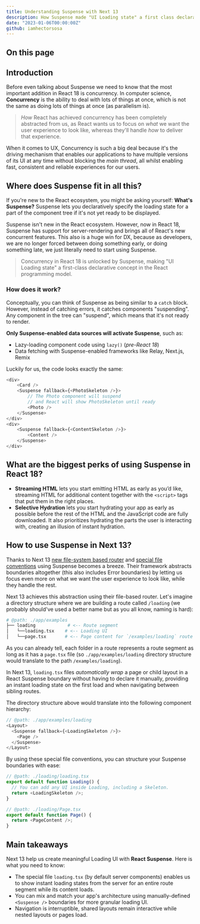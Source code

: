 ```yaml
---
title: Understanding Suspense with Next 13
description: How Suspense made "UI Loading state" a first class declarative concept in the React programming model.
date: "2023-01-06T00:00:00Z"
github: iamhectorsosa
---
```


## On this page

## Introduction

Before even talking about Suspense we need to know that the most important addition in React 18 is concurrency. In computer science, **Concurrency** is the ability to deal with lots of things at once, which is not the same as doing lots of things at once (as parallelism is).

> _How_ React has achieved concurrency has been completely abstracted from us, as React wants us to focus on _what_ we want the user experience to look like, whereas they'll handle _how_ to deliver that experience.

When it comes to UX, Concurrency is such a big deal because it's the driving mechanism that enables our applications to have multiple versions of its UI at any time without blocking the _main thread_, all whilst enabling fast, consistent and reliable experiences for our users.

## Where does Suspense fit in all this?

If you're new to the React ecosystem, you might be asking yourself: **What's Suspense?** Suspense lets you declaratively specify the loading state for a part of the component tree if it's not yet ready to be displayed.

Suspense isn't new in the React ecosystem. However, now in React 18, Suspense has support for server-rendering and brings all of React's new concurrent features. This also is a huge win for DX, because as developers, we are no longer forced between doing something early, or doing something late, we just literally need to start using Suspense.

> Concurrency in React 18 is unlocked by Suspense, making "UI Loading state" a first-class declarative concept in the React programming model.

### How does it work?

Conceptually, you can think of Suspense as being similar to a `catch` block. However, instead of catching errors, it catches components "suspending". Any component in the tree can "suspend", which means that it's not ready to render.

**Only Suspense-enabled data sources will activate Suspense**, such as:

- Lazy-loading component code using `lazy()` (_pre-React 18_)
- Data fetching with Suspense-enabled frameworks like Relay, Next.js, Remix

Luckily for us, the code looks exactly the same:

```typescript
<div>
    <Card />
    <Suspense fallback={<PhotoSkeleton />}>
        // The Photo component will suspend
        // and React will show PhotoSkeleton until ready
        <Photo />
    </Suspense>
</div>
<div>
    <Suspense fallback={<ContentSkeleton />}>
        <Content />
    </Suspense>
</div>
```

## What are the biggest perks of using Suspense in React 18?

- **Streaming HTML** lets you start emitting HTML as early as you’d like, streaming HTML for additional content together with the `<script>` tags that put them in the right places.
- **Selective Hydration** lets you start hydrating your app as early as possible before the rest of the HTML and the JavaScript code are fully downloaded. It also prioritizes hydrating the parts the user is interacting with, creating an illusion of instant hydration.

## How to use Suspense in Next 13?

Thanks to Next 13 [new file-system based router](https://beta.nextjs.org/docs/routing/fundamentals) and [special file conventions](https://beta.nextjs.org/docs/routing/fundamentals#special-files) using Suspense becomes a breeze. Their framework abstracts boundaries altogether (this also includes Error boundaries) by letting us focus even more on what we want the user experience to look like, while they handle the rest.

Next 13 achieves this abstraction using their file-based router. Let's imagine a directory structure where we are building a route called `/loading` (we probably should've used a better name but as you all know, naming is hard):

```graphql
# @path: ./app/examples
├── loading            # <-- Route segment
│   └──loading.tsx    # <-- Loading UI
│   └──page.tsx       # <-- Page content for `/examples/loading` route
```

As you can already tell, each folder in a route represents a route segment as long as it has a `page.tsx` file (so `./app/examples/loading` directory structure would translate to the path `/examples/loading`).

In Next 13, `loading.tsx` files _automatically wrap_ a page or child layout in a React Suspense boundary without having to declare it manually, providing an instant loading state on the first load and when navigating between sibling routes.

The directory structure above would translate into the following component hierarchy:

```typescript
// @path: ./app/examples/loading
<Layout>
  <Suspense fallback={<LoadingSkeleton />}>
    <Page />
  </Suspense>
</Layout>
```

By using these special file conventions, you can structure your Suspense boundaries with ease:

```typescript
// @path: ./loading/loading.tsx
export default function Loading() {
  // You can add any UI inside Loading, including a Skeleton.
  return <LoadingSkeleton />;
}

// @path: ./loading/Page.tsx
export default function Page() {
  return <PageContent />;
}
```

## Main takeaways

Next 13 help us create meaningful Loading UI with **React Suspense**. Here is what you need to know:

- The special file `loading.tsx` (by default server components) enables us to show instant loading states from the server for an entire route segment while its content loads.
- You can mix and match your app's architecture using manually-defined `<Suspense />` boundaries for more granular loading UI.
- Navigation is interruptible, shared layouts remain interactive while nested layouts or pages load.
